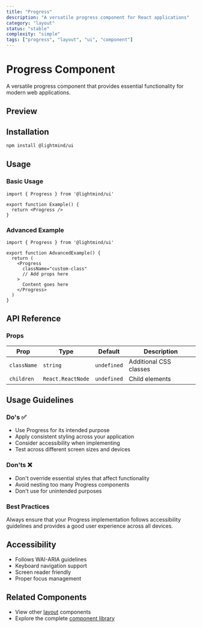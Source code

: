 ```yaml
---
title: "Progress"
description: "A versatile progress component for React applications"
category: "layout"
status: "stable"
complexity: "simple"
tags: ["progress", "layout", "ui", "component"]
---
```



# Progress Component

A versatile progress component that provides essential functionality for modern web applications.

## Preview

<div className="space-y-6">
  <ProgressDemo />
</div>

## Installation

```bash
npm install @lightmind/ui
```

## Usage

### Basic Usage

```tsx
import { Progress } from '@lightmind/ui'

export function Example() {
  return <Progress />
}
```

### Advanced Example

```tsx
import { Progress } from '@lightmind/ui'

export function AdvancedExample() {
  return (
    <Progress
      className="custom-class"
      // Add props here
    >
      Content goes here
    </Progress>
  )
}
```

## API Reference

### Props

| Prop | Type | Default | Description |
|------|------|---------|-------------|
| `className` | `string` | `undefined` | Additional CSS classes |
| `children` | `React.ReactNode` | `undefined` | Child elements |

## Usage Guidelines

### Do's ✅

- Use Progress for its intended purpose
- Apply consistent styling across your application
- Consider accessibility when implementing
- Test across different screen sizes and devices

### Don'ts ❌

- Don't override essential styles that affect functionality
- Avoid nesting too many Progress components
- Don't use for unintended purposes

### Best Practices

Always ensure that your Progress implementation follows accessibility guidelines and provides a good user experience across all devices.

## Accessibility

- Follows WAI-ARIA guidelines
- Keyboard navigation support
- Screen reader friendly
- Proper focus management

## Related Components

- View other [layout](/category/layout) components
- Explore the complete [component library](/search)
